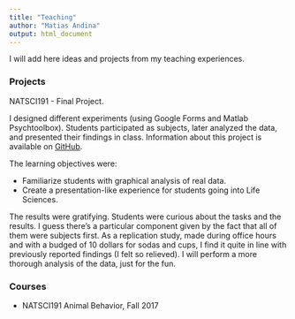 ```yaml
---
title: "Teaching"
author: "Matias Andina"
output: html_document
---
```


I will add here ideas and projects from my teaching experiences. 

### Projects

NATSCI191 - Final Project.

I designed different experiments (using Google Forms and Matlab Psychtoolbox). Students participated as subjects, later analyzed the data, and presented their findings in class. Information about this project is available on [GitHub](https://github.com/matiasandina/NATSCI191). 

The learning objectives were:

* Familiarize students with graphical analysis of real data.
* Create a presentation-like experience for students going into Life Sciences. 

The results were gratifying. Students were curious about the tasks and the results. I guess there's a particular component given by the fact that all of them were subjects first. As a replication study, made during office hours and with a budged of 10 dollars for sodas and cups, I find it quite in line with previously reported findings (I felt so relieved). I will perform a more thorough analysis of the data, just for the fun.


### Courses

* NATSCI191 Animal Behavior, Fall 2017
